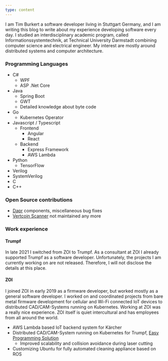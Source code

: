 ```yaml
---
type: content
---
```

I am Tim Burkert a software developer living in Stuttgart Germany, and I am 
writing this blog to write about my experience developing software every day. 
I studied an interdisciplinary academic program, called Informationssystemtechnik, 
at Technical University Darmstadt combining computer science and electrical engineer. 
My interest are mostly around distributed systems and computer architecture.

### Programming Languages

- C#
    - WPF
    - ASP .Net Core
- Java
    - Spring Boot
    - GWT
    - Detailed knowledge about byte code
- Go
    - Kubernetes Operator
- Javascript / Typescript
    - Frontend
        - Angular
        - React
    - Backend
        - Express Framework
        - AWS Lambda
- Python
    - TensorFlow
- Verilog
- SystemVerilog
- C
- C++

### Open Source contributions

- [Dapr](https://dapr.io/) components, miscellaneous bug fixes
- [Vertcoin Scanner](https://github.com/Gehhilfe/vtc-scanner) not maintained any more 

### Work experience

#### Trumpf

In late 2021 I switched from ZOI to Trumpf. As a consultant at ZOI I already supported Trumpf as 
a software developer. Unfortunately, the projects I am currently working on are not released. 
Therefore, I will not disclose the details at this place. 

#### ZOI

I joined ZOI in early 2019 as a firmware developer, but worked mostly as a general software developer. I worked on and 
coordinated projects from bare metal firmware development for cellular and Wi-Fi connected IoT devices to distributed 
CAD/CAM-Systems running on Kubernetes. Working at ZOI was a really nice experience. ZOI itself is quiet intercultural and 
has employees from all around the world. 
 - AWS Lambda based IoT backend system for Kärcher
 - Distributed CAD/CAM-System running on Kubernetes for Trumpf, [Easy Programming Solution](https://easyprogramming.cloud/#/)
    - Improved scalability and collision avoidance during laser cutting
 - Customizing Ubuntu for fully automated cleaning appliance based on ROS
